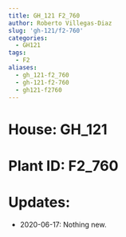 ```yaml
---
title: GH_121 F2_760
author: Roberto Villegas-Diaz
slug: 'gh-121/f2-760'
categories:
  - GH121
tags:
  - F2
aliases:
  - gh_121-f2_760
  - gh-121-f2-760
  - gh121-f2760
---
```


# **House**: GH_121
# **Plant ID**: F2_760
# **Updates**: 
 - 2020-06-17: Nothing new.
